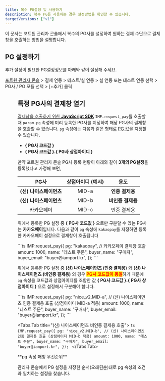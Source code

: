 ```yaml
---
title: 복수 PG설정 및 사용하기
description: 복수 PG를 사용하는 경우 설정방법을 확인할 수 있습니다.
targetVersions: ["v1"]
---
```




이 문서는 포트원 관리자 콘솔에서 복수의 PG사를 설정하여 원하는 결제 수단으로 결제창을 호출하는 방법을 설명합니다.

## PG 설정하기

추가 설정이 필요한 PG설정정보를 아래와 같이 설정해 주세요.

[포트원 관리자 콘솔](https://admin.portone.io/) > 결제 연동 > 테스트/실 연동 > 실 연동 또는 테스트
연동 선택 > PG사 / PG 모듈 선택 > \[+추가] 클릭

<Figure src={image1} />

## 특정 PG사의 결제창 열기 <a href="#pg" id="pg" />

결제창을 호출하기 위한 [**JavaScript SDK**](../sdk/javascript-sdk-old/readme) `IMP.request_pay`를
호출할 때 `param.pg` 속성에 미리 등록한 PG사를 지정하여 해당 PG사의 결제창을 호출할 수 있습니다.
`pg` 속성에는 다음과 같은 형태로 [PG 값](https://docs.iamport.kr/sdk/javascript-sdk?lang=ko#request_pay-pg)을
지정할 수 있습니다.

- **\{ PG사 코드값 }**
- **\{ PG사 코드값 }.\{ PG사 상점아이디 }**

만약 포트원 관리자 콘솔 PG사 등록 현황이 아래와 같이 **3개의 PG설정**을 등록했다고 가정해 보면,

|          PG사         |상점아이디 (예시)|       용도      |
|:---------------------:|:---------------:|:---------------:|
|**(신) 나이스페이먼츠**|      MID-a      | **인증 결제용** |
|**(신) 나이스페이먼츠**|      MID-b      |**비인증 결제용**|
|       카카오페이      |      MID-c      |   인증 결제용   |

위에서 등록한 PG 설정 중 **\{ PG사 코드값 }** 으로만 구분할 수 있는 PG사는 **카카오페이**입니다.
다음과 같이 `pg` 속성에 `kakaopay`를 지정하면 등록한 카카오페이 설정으로 결제창이 호출됩니다

<Tabs>
  <Tabs.Tab title="카카오페이 호출">
    ```ts
    IMP.request_pay({
      pg: "kakaopay", // 카카오페이 결제창 호출
      amount: 1000,
      name: "테스트 주문",
      buyer_name: "구매자",
      buyer_email: "buyer@iamport.kr",
    });
    ```
  </Tabs.Tab>
</Tabs>

위에서 등록한 PG 설정 중 **(신) 나이스페이먼츠 (인증 결제용)** 와 **(신) 나이스페이먼츠 (비인증 결제용)** 의 경우 <mark style="color:red;">**PG사 코드값이 동일**</mark>하기 때문에 `pg` 속성을 코드값과 상점아이디를 조합한 값 **\{ PG사 코드값 }.\{ PG사 상점아이디 }** 으로 설정해서 구분해야 합니다.

<Tabs>
  <Tabs.Tab title="(신) 나이스페이먼츠 인증 결제용 호출">
    ```ts
    IMP.request_pay({
      pg: "nice_v2.MID-a", // (신) 나이스페이먼츠 인증 결제용 호출 (상점아이디 MID-a 적용)
      amount: 1000,
      name: "테스트 주문",
      buyer_name: "구매자",
      buyer_email: "buyer@iamport.kr",
    });
    ```
  </Tabs.Tab>

  <Tabs.Tab title="(신) 나이스페이먼츠 비인증 결제용 호출">
    ```ts
    IMP.request_pay({
      pg: "nice_v2.MID-b", // (신) 나이스페이먼츠 인증 결제용 호출 (상점아이디 MID-b 적용)
      amount: 1000,
      name: "테스트 주문",
      buyer_name: "구매자",
      buyer_email: "buyer@iamport.kr",
    });
    ```
  </Tabs.Tab>
</Tabs>

<Hint style="info">
  **pg 속성 매칭 우선순위**

  관리자 콘솔에서 PG 설정을 저장한 순서(오래된순)대로 pg 속성의 조건과 일치하는 설정을 찾습니다.
</Hint>
